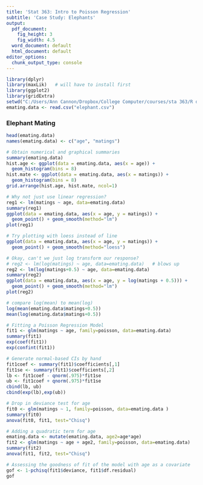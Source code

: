 ```yaml
---
title: 'Stat 363: Intro to Poisson Regression'
subtitle: 'Case Study: Elephants'
output:
  pdf_document:
    fig_height: 3
    fig_width: 4.5
  word_document: default
  html_document: default
editor_options: 
  chunk_output_type: console
---
```

  
```r
library(dplyr)
library(maxLik)   # will have to install first
library(ggplot2)
library(gridExtra) 
setwd("C:/Users/Ann Cannon/Dropbox/College Computer/courses/sta 363/R directory/data")
emating.data <- read.csv("elephant.csv")
```


### Elephant Mating 

```r
head(emating.data)
names(emating.data) <- c("age", "matings")

# Obtain numerical and graphical summaries
summary(emating.data)
hist.age <- ggplot(data = emating.data, aes(x = age)) + 
  geom_histogram(bins = 8)
hist.mate <- ggplot(data = emating.data, aes(x = matings)) + 
  geom_histogram(bins = 8)
grid.arrange(hist.age, hist.mate, ncol=1)

# Why not just use linear regression?
reg1 <- lm(matings ~ age, data=emating.data)
summary(reg1)
ggplot(data = emating.data, aes(x = age, y = matings)) + 
  geom_point() + geom_smooth(method="lm") 
plot(reg1)

# Try plotting with loess instead of line
ggplot(data = emating.data, aes(x = age, y = matings)) + 
  geom_point() + geom_smooth(method="loess") 

# Okay, can't we just log transform our response?
# reg2 <- lm(log(matings) ~ age, data=emating.data)   # blows up
reg2 <- lm(log(matings+0.5) ~ age, data=emating.data)
summary(reg2)
ggplot(data = emating.data, aes(x = age, y = log(matings + 0.5))) + 
  geom_point() + geom_smooth(method="lm") 
plot(reg2)

# compare log(mean) to mean(log)
log(mean(emating.data$matings+0.5))
mean(log(emating.data$matings+0.5))

# Fitting a Poisson Regression Model
fit1 <- glm(matings ~ age, family=poisson, data=emating.data)
summary(fit1)
exp(coef(fit1))
exp(confint(fit1))

# Generate normal-based CIs by hand
fit1coef <- summary(fit1)$coefficients[,1]
fit1se <- summary(fit1)$coefficients[,2]
lb <- fit1coef - qnorm(.975)*fit1se
ub <- fit1coef + qnorm(.975)*fit1se
cbind(lb, ub)
cbind(exp(lb),exp(ub))

# Drop in deviance test for age
fit0 <- glm(matings ~ 1, family=poisson, data=emating.data )
summary(fit0)
anova(fit0, fit1, test="Chisq")

# Adding a quadratic term for age
emating.data <- mutate(emating.data, age2=age*age)
fit2 <- glm(matings ~ age + age2, family=poisson, data=emating.data)
summary(fit2)
anova(fit1, fit2, test="Chisq")

# Assessing the goodness of fit of the model with age as a covariate
gof <- 1-pchisq(fit1$deviance, fit1$df.residual)
gof 
```
